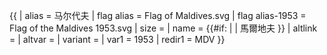 {{ {{{1<noinclude>|country showdata</noinclude>}}}
| alias = 马尔代夫
| flag alias = Flag of Maldives.svg
| flag alias-1953 = Flag of the Maldives 1953.svg
| size = {{{size|}}}
| name =  {{#if: {{{name|}}} | {{{name|}}} | 馬爾地夫 }}
| altlink = {{{altlink|}}}
| altvar = {{{altvar|}}}
| variant = {{{variant|}}}
<noinclude>
| var1 = 1953
| redir1 = MDV
</noinclude>
}}